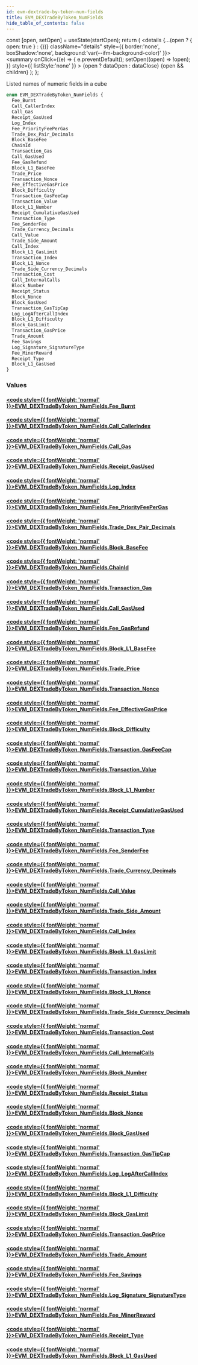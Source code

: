 ```yaml
---
id: evm-dextrade-by-token-num-fields
title: EVM_DEXTradeByToken_NumFields
hide_table_of_contents: false
---
```







  const [open, setOpen] = useState(startOpen);
  return (
    <details {...(open ? { open: true } : {})} className="details" style={{ border:'none', boxShadow:'none', background:'var(--ifm-background-color)' }}>
      <summary
        onClick={(e) => {
          e.preventDefault();
          setOpen((open) => !open);
        }}
        style={{ listStyle:'none' }}
      >
      {open ? dataOpen : dataClose}
      </summary>
      {open && children}
    </details>
  );
};




Listed names of numeric fields in a cube


```graphql
enum EVM_DEXTradeByToken_NumFields {
  Fee_Burnt
  Call_CallerIndex
  Call_Gas
  Receipt_GasUsed
  Log_Index
  Fee_PriorityFeePerGas
  Trade_Dex_Pair_Decimals
  Block_BaseFee
  ChainId
  Transaction_Gas
  Call_GasUsed
  Fee_GasRefund
  Block_L1_BaseFee
  Trade_Price
  Transaction_Nonce
  Fee_EffectiveGasPrice
  Block_Difficulty
  Transaction_GasFeeCap
  Transaction_Value
  Block_L1_Number
  Receipt_CumulativeGasUsed
  Transaction_Type
  Fee_SenderFee
  Trade_Currency_Decimals
  Call_Value
  Trade_Side_Amount
  Call_Index
  Block_L1_GasLimit
  Transaction_Index
  Block_L1_Nonce
  Trade_Side_Currency_Decimals
  Transaction_Cost
  Call_InternalCalls
  Block_Number
  Receipt_Status
  Block_Nonce
  Block_GasUsed
  Transaction_GasTipCap
  Log_LogAfterCallIndex
  Block_L1_Difficulty
  Block_GasLimit
  Transaction_GasPrice
  Trade_Amount
  Fee_Savings
  Log_Signature_SignatureType
  Fee_MinerReward
  Receipt_Type
  Block_L1_GasUsed
}
```




### Values

#### [<code style={{ fontWeight: 'normal' }}>EVM_DEXTradeByToken_NumFields.<b>Fee_Burnt</b></code>](#) 
> 
> 

#### [<code style={{ fontWeight: 'normal' }}>EVM_DEXTradeByToken_NumFields.<b>Call_CallerIndex</b></code>](#) 
> 
> 

#### [<code style={{ fontWeight: 'normal' }}>EVM_DEXTradeByToken_NumFields.<b>Call_Gas</b></code>](#) 
> 
> 

#### [<code style={{ fontWeight: 'normal' }}>EVM_DEXTradeByToken_NumFields.<b>Receipt_GasUsed</b></code>](#) 
> 
> 

#### [<code style={{ fontWeight: 'normal' }}>EVM_DEXTradeByToken_NumFields.<b>Log_Index</b></code>](#) 
> 
> 

#### [<code style={{ fontWeight: 'normal' }}>EVM_DEXTradeByToken_NumFields.<b>Fee_PriorityFeePerGas</b></code>](#) 
> 
> 

#### [<code style={{ fontWeight: 'normal' }}>EVM_DEXTradeByToken_NumFields.<b>Trade_Dex_Pair_Decimals</b></code>](#) 
> 
> 

#### [<code style={{ fontWeight: 'normal' }}>EVM_DEXTradeByToken_NumFields.<b>Block_BaseFee</b></code>](#) 
> 
> 

#### [<code style={{ fontWeight: 'normal' }}>EVM_DEXTradeByToken_NumFields.<b>ChainId</b></code>](#) 
> 
> 

#### [<code style={{ fontWeight: 'normal' }}>EVM_DEXTradeByToken_NumFields.<b>Transaction_Gas</b></code>](#) 
> 
> 

#### [<code style={{ fontWeight: 'normal' }}>EVM_DEXTradeByToken_NumFields.<b>Call_GasUsed</b></code>](#) 
> 
> 

#### [<code style={{ fontWeight: 'normal' }}>EVM_DEXTradeByToken_NumFields.<b>Fee_GasRefund</b></code>](#) 
> 
> 

#### [<code style={{ fontWeight: 'normal' }}>EVM_DEXTradeByToken_NumFields.<b>Block_L1_BaseFee</b></code>](#) 
> 
> 

#### [<code style={{ fontWeight: 'normal' }}>EVM_DEXTradeByToken_NumFields.<b>Trade_Price</b></code>](#) 
> 
> 

#### [<code style={{ fontWeight: 'normal' }}>EVM_DEXTradeByToken_NumFields.<b>Transaction_Nonce</b></code>](#) 
> 
> 

#### [<code style={{ fontWeight: 'normal' }}>EVM_DEXTradeByToken_NumFields.<b>Fee_EffectiveGasPrice</b></code>](#) 
> 
> 

#### [<code style={{ fontWeight: 'normal' }}>EVM_DEXTradeByToken_NumFields.<b>Block_Difficulty</b></code>](#) 
> 
> 

#### [<code style={{ fontWeight: 'normal' }}>EVM_DEXTradeByToken_NumFields.<b>Transaction_GasFeeCap</b></code>](#) 
> 
> 

#### [<code style={{ fontWeight: 'normal' }}>EVM_DEXTradeByToken_NumFields.<b>Transaction_Value</b></code>](#) 
> 
> 

#### [<code style={{ fontWeight: 'normal' }}>EVM_DEXTradeByToken_NumFields.<b>Block_L1_Number</b></code>](#) 
> 
> 

#### [<code style={{ fontWeight: 'normal' }}>EVM_DEXTradeByToken_NumFields.<b>Receipt_CumulativeGasUsed</b></code>](#) 
> 
> 

#### [<code style={{ fontWeight: 'normal' }}>EVM_DEXTradeByToken_NumFields.<b>Transaction_Type</b></code>](#) 
> 
> 

#### [<code style={{ fontWeight: 'normal' }}>EVM_DEXTradeByToken_NumFields.<b>Fee_SenderFee</b></code>](#) 
> 
> 

#### [<code style={{ fontWeight: 'normal' }}>EVM_DEXTradeByToken_NumFields.<b>Trade_Currency_Decimals</b></code>](#) 
> 
> 

#### [<code style={{ fontWeight: 'normal' }}>EVM_DEXTradeByToken_NumFields.<b>Call_Value</b></code>](#) 
> 
> 

#### [<code style={{ fontWeight: 'normal' }}>EVM_DEXTradeByToken_NumFields.<b>Trade_Side_Amount</b></code>](#) 
> 
> 

#### [<code style={{ fontWeight: 'normal' }}>EVM_DEXTradeByToken_NumFields.<b>Call_Index</b></code>](#) 
> 
> 

#### [<code style={{ fontWeight: 'normal' }}>EVM_DEXTradeByToken_NumFields.<b>Block_L1_GasLimit</b></code>](#) 
> 
> 

#### [<code style={{ fontWeight: 'normal' }}>EVM_DEXTradeByToken_NumFields.<b>Transaction_Index</b></code>](#) 
> 
> 

#### [<code style={{ fontWeight: 'normal' }}>EVM_DEXTradeByToken_NumFields.<b>Block_L1_Nonce</b></code>](#) 
> 
> 

#### [<code style={{ fontWeight: 'normal' }}>EVM_DEXTradeByToken_NumFields.<b>Trade_Side_Currency_Decimals</b></code>](#) 
> 
> 

#### [<code style={{ fontWeight: 'normal' }}>EVM_DEXTradeByToken_NumFields.<b>Transaction_Cost</b></code>](#) 
> 
> 

#### [<code style={{ fontWeight: 'normal' }}>EVM_DEXTradeByToken_NumFields.<b>Call_InternalCalls</b></code>](#) 
> 
> 

#### [<code style={{ fontWeight: 'normal' }}>EVM_DEXTradeByToken_NumFields.<b>Block_Number</b></code>](#) 
> 
> 

#### [<code style={{ fontWeight: 'normal' }}>EVM_DEXTradeByToken_NumFields.<b>Receipt_Status</b></code>](#) 
> 
> 

#### [<code style={{ fontWeight: 'normal' }}>EVM_DEXTradeByToken_NumFields.<b>Block_Nonce</b></code>](#) 
> 
> 

#### [<code style={{ fontWeight: 'normal' }}>EVM_DEXTradeByToken_NumFields.<b>Block_GasUsed</b></code>](#) 
> 
> 

#### [<code style={{ fontWeight: 'normal' }}>EVM_DEXTradeByToken_NumFields.<b>Transaction_GasTipCap</b></code>](#) 
> 
> 

#### [<code style={{ fontWeight: 'normal' }}>EVM_DEXTradeByToken_NumFields.<b>Log_LogAfterCallIndex</b></code>](#) 
> 
> 

#### [<code style={{ fontWeight: 'normal' }}>EVM_DEXTradeByToken_NumFields.<b>Block_L1_Difficulty</b></code>](#) 
> 
> 

#### [<code style={{ fontWeight: 'normal' }}>EVM_DEXTradeByToken_NumFields.<b>Block_GasLimit</b></code>](#) 
> 
> 

#### [<code style={{ fontWeight: 'normal' }}>EVM_DEXTradeByToken_NumFields.<b>Transaction_GasPrice</b></code>](#) 
> 
> 

#### [<code style={{ fontWeight: 'normal' }}>EVM_DEXTradeByToken_NumFields.<b>Trade_Amount</b></code>](#) 
> 
> 

#### [<code style={{ fontWeight: 'normal' }}>EVM_DEXTradeByToken_NumFields.<b>Fee_Savings</b></code>](#) 
> 
> 

#### [<code style={{ fontWeight: 'normal' }}>EVM_DEXTradeByToken_NumFields.<b>Log_Signature_SignatureType</b></code>](#) 
> 
> 

#### [<code style={{ fontWeight: 'normal' }}>EVM_DEXTradeByToken_NumFields.<b>Fee_MinerReward</b></code>](#) 
> 
> 

#### [<code style={{ fontWeight: 'normal' }}>EVM_DEXTradeByToken_NumFields.<b>Receipt_Type</b></code>](#) 
> 
> 

#### [<code style={{ fontWeight: 'normal' }}>EVM_DEXTradeByToken_NumFields.<b>Block_L1_GasUsed</b></code>](#) 
> 
> 



